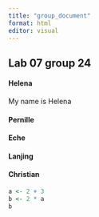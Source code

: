 ```yaml
---
title: "group_document"
format: html
editor: visual
---
```


## Lab 07 group 24

#### Helena

My name is Helena

#### Pernille

#### Eche

#### Lanjing

#### Christian

```r
a <- 2 + 3
b <- 2 * a
b
```
